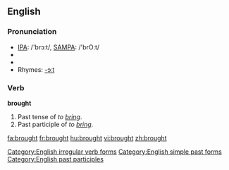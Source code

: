 ==English==

{{rank|however|enough|quite|230|brought|woman|want|home}}

=== Pronunciation ===
*[[w:IPA|IPA]]: /'brɔːt/, [[w:SAMPA|SAMPA]]: /'brO:t/
*{{audio|en-us-brought.ogg|Audio (US)}}
*{{audio|en-uk-brought.ogg|Audio (UK)}}
*Rhymes: [[Rhymes:English:-ɔːt|-ɔːt]]

===Verb===
'''brought'''
#Past tense of ''to [[bring]]''.
#Past participle of ''to [[bring]]''.

[[Category:English irregular verb forms]]
[[Category:English simple past forms]]
[[Category:English past participles]]

[[fa:brought]]
[[fr:brought]]
[[hu:brought]]
[[vi:brought]]
[[zh:brought]]